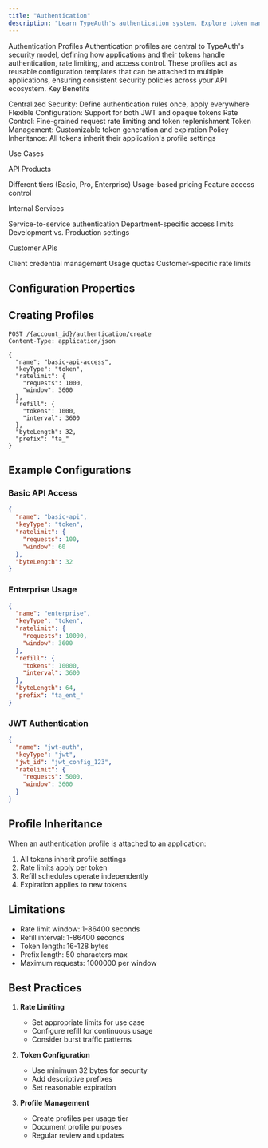 ```yaml
---
title: "Authentication"
description: "Learn TypeAuth's authentication system. Explore token management, rate limiting, and access control features to secure your API endpoints effectively."
---
```



Authentication Profiles
Authentication profiles are central to TypeAuth's security model, defining how applications and their tokens handle authentication, rate limiting, and access control. These profiles act as reusable configuration templates that can be attached to multiple applications, ensuring consistent security policies across your API ecosystem.
Key Benefits

Centralized Security: Define authentication rules once, apply everywhere
Flexible Configuration: Support for both JWT and opaque tokens
Rate Control: Fine-grained request rate limiting and token replenishment
Token Management: Customizable token generation and expiration
Policy Inheritance: All tokens inherit their application's profile settings

Use Cases

API Products

Different tiers (Basic, Pro, Enterprise)
Usage-based pricing
Feature access control


Internal Services

Service-to-service authentication
Department-specific access limits
Development vs. Production settings


Customer APIs

Client credential management
Usage quotas
Customer-specific rate limits

## Configuration Properties


## Creating Profiles

```http
POST /{account_id}/authentication/create
Content-Type: application/json

{
  "name": "basic-api-access",
  "keyType": "token",
  "ratelimit": {
    "requests": 1000,
    "window": 3600
  },
  "refill": {
    "tokens": 1000,
    "interval": 3600
  },
  "byteLength": 32,
  "prefix": "ta_"
}
```

## Example Configurations

### Basic API Access
```json
{
  "name": "basic-api",
  "keyType": "token",
  "ratelimit": {
    "requests": 100,
    "window": 60
  },
  "byteLength": 32
}
```

### Enterprise Usage
```json
{
  "name": "enterprise",
  "keyType": "token",
  "ratelimit": {
    "requests": 10000,
    "window": 3600
  },
  "refill": {
    "tokens": 10000,
    "interval": 3600
  },
  "byteLength": 64,
  "prefix": "ta_ent_"
}
```

### JWT Authentication
```json
{
  "name": "jwt-auth",
  "keyType": "jwt",
  "jwt_id": "jwt_config_123",
  "ratelimit": {
    "requests": 5000,
    "window": 3600
  }
}
```

## Profile Inheritance

When an authentication profile is attached to an application:
1. All tokens inherit profile settings
2. Rate limits apply per token
3. Refill schedules operate independently
4. Expiration applies to new tokens

## Limitations

- Rate limit window: 1-86400 seconds
- Refill interval: 1-86400 seconds
- Token length: 16-128 bytes
- Prefix length: 50 characters max
- Maximum requests: 1000000 per window

## Best Practices

1. **Rate Limiting**
   - Set appropriate limits for use case
   - Configure refill for continuous usage
   - Consider burst traffic patterns

2. **Token Configuration**
   - Use minimum 32 bytes for security
   - Add descriptive prefixes
   - Set reasonable expiration

3. **Profile Management**
   - Create profiles per usage tier
   - Document profile purposes
   - Regular review and updates
